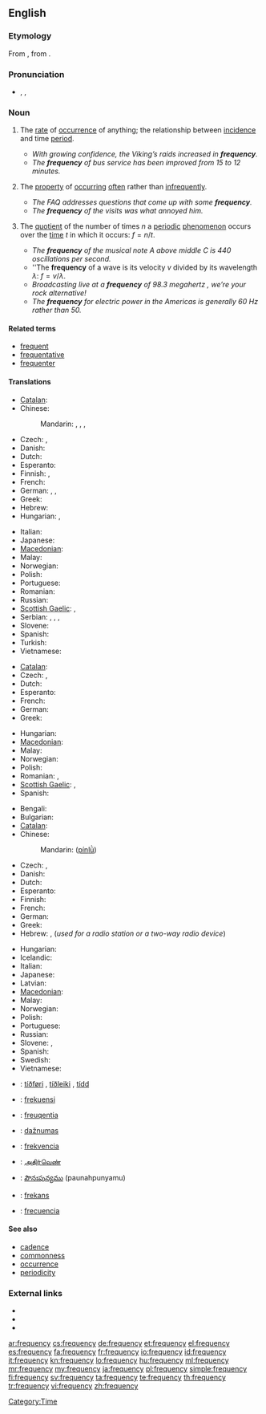 {{wikipedia|Frequency (disambiguation)}}
==English==

===Etymology===
From {{etyl|la}} {{term|frequentia|lang=la}}, from {{term|frequens|lang=la}}.

===Pronunciation===
* {{enPR|frĕʹkwən-sē}}, {{IPA|/ˈfriːkwənsi/}}, {{SAMPA|/"fri:kw@nsi/}}

===Noun===
{{en-noun|frequenc|ies}}

# {{uncountable}} The [[rate]] of [[occurrence]] of anything; the relationship between [[incidence]] and time [[period]].
#* ''With growing confidence, the Viking’s raids increased in '''frequency'''.''
#* ''The '''frequency''' of bus service has been improved from 15 to 12 minutes.''
# {{uncountable}} The [[property]] of [[occur]]ring [[often]] rather than [[infrequently]].
#* ''The FAQ addresses questions that come up with some '''frequency'''.''
#* ''The '''frequency''' of the visits was what annoyed him.''
# {{countable}} The [[quotient]] of the number of times <math>n</math> a [[periodic]] [[phenomenon]] occurs over the [[time]] <math>t</math> in which it occurs: <math>f = n / t</math>.
#* ''The '''frequency''' of the musical note A above middle C is 440 oscillations per second.''
#* ''The '''frequency''' of a wave is its velocity <math>v</math> divided by its wavelength <math>\lambda</math>: <math>f = v / \lambda</math>.
#* ''Broadcasting live at a '''frequency''' of 98.3 megahertz<!--fictional station-->, we’re your rock alternative!''
#* ''The '''frequency''' for electric power in the Americas is generally 60 Hz rather than 50.''

====Related terms====
* [[frequent]]
* [[frequentative]]
* [[frequenter]]

====Translations====
{{trans-top|rate of occurrence of anything}}
* [[Catalan]]: {{t|ca|freqüència|f}}
* Chinese:
*: Mandarin: {{t|zh|頻率|sc=Hani}}, {{t|zh|频率|tr=pínlǜ|sc=Hani}}, {{t|zh|頻度|sc=Hani}}, {{t|zh|频度|tr=píndù|sc=Hani}}
* Czech: {{t-|cs|četnost|n}}, {{t-|cs|frekvence|f}}
* Danish: {{t+|da|hyppighed|c}}
* Dutch: {{t+|nl|frequentie|f}}
* Esperanto: {{t-|eo|ofto|xs=Esperanto}}
* Finnish: {{t|fi|taajuus}}, {{qualifier|statistical}} {{t|fi|frekvenssi}}
* French: {{t+|fr|fréquence|f}}
* German: {{t|de|Häufigkeit|f}}, {{t|de|Frequenz|f}}, {{t|de|Regelmäßigkeit|f}}
* Greek: {{t|el|συχνότητα|f|tr=sychnótita}}
* Hebrew: {{t|he|תדירות|f|tr=tedirút}}
* Hungarian: {{t+|hu|gyakoriság}}, {{t|hu|ismétlődés}}
{{trans-mid}}
* Italian: {{t+|it|frequenza|f}}
* Japanese: {{t|ja|頻度|tr=ひんど, hindo|sc=Jpan}}
* [[Macedonian]]: {{t|mk|честота|f|tr=čéstota}}
* Malay: {{t|ms|kekerapan|xs=Malay}}
* Norwegian: {{t|no|hyppighet|m}}
* Polish: {{t|pl|częstość|f}}
* Portuguese: {{t+|pt|frequência|f}}
* Romanian: {{t|ro|frecvență|f}}
* Russian: {{t+|ru|частота|f|tr=častotá}}
* [[Scottish Gaelic]]: {{t-|gd|bitheantas|m|xs=Scottish Gaelic}}, {{t-|gd|tricead|m|xs=Scottish Gaelic}}
* Serbian: {{t|sr|učestalost|f|sc=Cyrl}}, {{t|sr|čestoća|f|sc=Cyrl}}, {{t|sr|čestost|f|sc=Cyrl}}, {{t|sr|učestanost|sc=Cyrl}}
* Slovene: {{t|sl|pogostost|f}}
* Spanish: {{t|es|frecuencia|f}}
* Turkish: {{t|tr|frekans}}
* Vietnamese: {{t|vi|tính thường xuyên}}
{{trans-bottom}}

{{trans-top|property of occurring often rather than infrequently}}
* [[Catalan]]: {{t|ca|freqüència|f}}
* Czech: {{t-|cs|častost|n}}, {{t-|cs|frekvence|f}}
* Dutch: {{t-|nl|regelmaat|m|f}}
* Esperanto: {{t-|eo|ofteco|xs=Esperanto}}
* French: {{t+|fr|fréquence|f}}
* German: {{t|de|Häufigkeit|f}}
* Greek: {{t|el|συχνότητα|f|tr=sychnótita}}
{{trans-mid}}
* Hungarian: {{t+|hu|gyakoriság}}
* [[Macedonian]]: {{t|mk|честота|f|tr=čéstota}}
* Malay: {{t|ms|kekerapan|xs=Malay}}
* Norwegian: {{t|no|hyppighet|m}}
* Polish: {{t|pl|częstość|f}}
* Romanian: {{t|ro|desime|f}}, {{t|ro|frecvență|f}}
* [[Scottish Gaelic]]: {{t-|gd|bitheantas|m|xs=Scottish Gaelic}}, {{t-|gd|tricead|m|xs=Scottish Gaelic}}
* Spanish: {{t+|es|frecuencia|f}}
{{trans-bottom}}

{{trans-top|number of occurrences divided by time}}
* Bengali: {{t|bn|কম্পাঙ্ক|sc=Beng|xs=Bengali}}
* Bulgarian: {{t+|bg|честота|f|tr=cestota}}
* [[Catalan]]: {{t|ca|freqüència|f}}
* Chinese:
*: Mandarin: {{zh-ts|頻率|频率}} ([[pín]][[lǜ]])
* Czech: {{t-|cs|frekvence|f}}, {{t-|cs|kmitočet|m}} {{qualifier|of radio frequency}}
* Danish: {{t-|da|frekvens|n}}
* Dutch: {{t+|nl|frequentie|f}}
* Esperanto: {{t-|eo|frekvenco|xs=Esperanto}}
* Finnish: {{t-|fi|taajuus}}
* French: {{t+|fr|fréquence|f}}
* German: {{t+|de|Frequenz|f}}
* Greek: {{t|el|συχνότητα|f|tr=sykhnótita|sc=Grek}}
* Hebrew: {{t|he|תדירות|f|tr=tedirút}}, {{t|he|תדר|m|tr=téder}} (''used for a radio station or a two-way radio device'')
{{trans-mid}}
* Hungarian: {{t+|hu|frekvencia}}
* Icelandic: {{t|is|tíðni|f}}
* Italian: {{t+|it|frequenza|f}}
* Japanese: {{t|ja|周波数|tr=shūhasū|sc=Jpan}}
* Latvian: {{t-|lv|frekvence|f|xs=Latvian}}
* [[Macedonian]]: {{t-|mk|фреквенција|f|tr=frekvéncija}}
* Malay: {{t|ms|frekuensi|xs=Malay}}
* Norwegian: {{t+|no|frekvens|m}}
* Polish: {{t+|pl|częstotliwość|f}}
* Portuguese: {{t+|pt|frequência|f}}
* Russian: {{t+|ru|частота|f|tr=častotá}}
* Slovene: {{t+|sl|frekvenca|f}}, {{t|sl|pogostost|f}}
* Spanish: {{t+|es|frecuencia|f}}
* Swedish: {{t+|sv|frekvens}}
* Vietnamese: {{t+|vi|tần số|xs=Vietnamese}}
{{trans-bottom}}

{{checktrans-top}}
* {{ttbc|fo}}: [[tíðføri]] {{n}}, [[tíðleiki]] {{m}}, [[tídd]] {{f}}
* {{ttbc|id}}: [[frekuensi]]
* {{ttbc|la}}: [[freuqentia]] {{f}}
* {{ttbc|lt}}: [[dažnumas]]
{{trans-mid}}
* {{ttbc|sk}}: [[frekvencia]] {{f}}
* {{ttbc|ta}}: [[அதிர்வெண்]]
* {{ttbc|te}}: [[పౌనఃపున్యము]] (paunahpunyamu)
* {{ttbc|tr}}: [[frekans]]
* {{ttbc|es}}: [[frecuencia]]
{{trans-bottom}}

====See also====
* [[cadence]]
* [[commonness]]
* [[occurrence]]
* [[periodicity]]

===External links===
* {{R:Webster 1913}}
* {{R:Century 1911}}
* {{R:OneLook}}

[[Category:Time]]

[[ar:frequency]]
[[cs:frequency]]
[[de:frequency]]
[[et:frequency]]
[[el:frequency]]
[[es:frequency]]
[[fa:frequency]]
[[fr:frequency]]
[[io:frequency]]
[[id:frequency]]
[[it:frequency]]
[[kn:frequency]]
[[lo:frequency]]
[[hu:frequency]]
[[ml:frequency]]
[[mr:frequency]]
[[my:frequency]]
[[ja:frequency]]
[[pl:frequency]]
[[simple:frequency]]
[[fi:frequency]]
[[sv:frequency]]
[[ta:frequency]]
[[te:frequency]]
[[th:frequency]]
[[tr:frequency]]
[[vi:frequency]]
[[zh:frequency]]